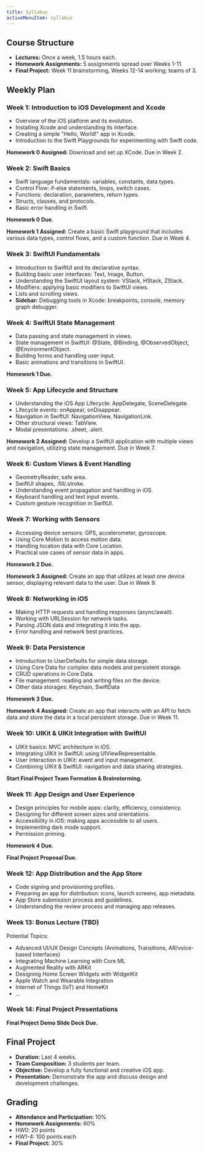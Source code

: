 ```yaml
---
title: Syllabus
activeMenuItem: syllabus
---
```


## Course Structure
- **Lectures:** Once a week, 1.5 hours each.
- **Homework Assignments:** 5 assignments spread over Weeks 1-11.
- **Final Project:** Week 11 brainstorming, Weeks 12-14 working; teams of 3.

## Weekly Plan
### Week 1: Introduction to iOS Development and Xcode
- Overview of the iOS platform and its evolution.
- Installing Xcode and understanding its interface.
- Creating a simple "Hello, World!" app in Xcode.
- Introduction to the Swift Playgrounds for experimenting with Swift code.

**Homework 0 Assigned:** Download and set up XCode. Due in Week 2.

### Week 2: Swift Basics
- Swift language fundamentals: variables, constants, data types.
- Control Flow: if-else statements, loops, switch cases.
- Functions: declaration, parameters, return types.
- Structs, classes, and protocols.
- Basic error handling in Swift.

**Homework 0 Due.**

**Homework 1 Assigned:** Create a basic Swift playground that includes various data types, control flows, and a custom function. Due in Week 4.

### Week 3: SwiftUI Fundamentals
- Introduction to SwiftUI and its declarative syntax.
- Building basic user interfaces: Text, Image, Button.
- Understanding the SwiftUI layout system: VStack, HStack, ZStack.
- Modifiers: applying basic modifiers to SwiftUI views.
- Lists and scrolling views.
- **Sidebar:** Debugging tools in Xcode: breakpoints, console, memory graph debugger.

### Week 4: SwiftUI State Management
- Data passing and state management in views.
- State management in SwiftUI: @State, @Binding, @ObservedObject, @EnvironmentObject.
- Building forms and handling user input.
- Basic animations and transitions in SwiftUI.

**Homework 1 Due.**

### Week 5: App Lifecycle and Structure
- Understanding the iOS App Lifecycle: AppDelegate, SceneDelegate.
- Lifecycle events: onAppear, onDisappear.
- Navigation in SwiftUI: NavigationView, NavigationLink.
- Other structural views: TabView.
- Modal presentations: .sheet, .alert.

**Homework 2 Assigned:** Develop a SwiftUI application with multiple views and navigation, utilizing state management. Due in Week 7.

### Week 6: Custom Views & Event Handling
- GeometryReader, safe area.
- SwiftUI shapes, .fill/.stroke.
- Understanding event propagation and handling in iOS.
- Keyboard handling and text input events.
- Custom gesture recognition in SwiftUI.

### Week 7: Working with Sensors
- Accessing device sensors: GPS, accelerometer, gyroscope.
- Using Core Motion to access motion data.
- Handling location data with Core Location.
- Practical use cases of sensor data in apps.

**Homework 2 Due.**

**Homework 3 Assigned:** Create an app that utilizes at least one device sensor, displaying relevant data to the user. Due in Week 9.

### Week 8: Networking in iOS
- Making HTTP requests and handling responses (async/await).
- Working with URLSession for network tasks.
- Parsing JSON data and integrating it into the app.
- Error handling and network best practices.

### Week 9: Data Persistence
- Introduction to UserDefaults for simple data storage.
- Using Core Data for complex data models and persistent storage.
- CRUD operations in Core Data.
- File management: reading and writing files on the device.
- Other data storages: Keychain, SwiftData

**Homework 3 Due.**

**Homework 4 Assigned:** Create an app that interacts with an API to fetch data and store the data in a local persistent storage. Due in Week 11.

### Week 10: UIKit & UIKit Integration with SwiftUI
- UIKit basics: MVC architecture in iOS.
- Integrating UIKit in SwiftUI: using UIViewRepresentable.
- User interaction in UIKit: event and input management.
- Combining UIKit & SwiftUI: navigation and data sharing strategies.

**Start Final Project Team Formation & Brainstorming.**

### Week 11: App Design and User Experience
- Design principles for mobile apps: clarity, efficiency, consistency.
- Designing for different screen sizes and orientations.
- Accessibility in iOS: making apps accessible to all users.
- Implementing dark mode support.
- Permission priming.

**Homework 4 Due.**

**Final Project Proposal Due.**

### Week 12: App Distribution and the App Store
- Code signing and provisioning profiles.
- Preparing an app for distribution: icons, launch screens, app metadata.
- App Store submission process and guidelines.
- Understanding the review process and managing app releases.

### Week 13: Bonus Lecture (TBD)
Potential Topics:
- Advanced UI/UX Design Concepts (Animations, Transitions, AR/voice-based Interfaces)
- Integrating Machine Learning with Core ML
- Augmented Reality with ARKit
- Designing Home Screen Widgets with WidgetKit
- Apple Watch and Wearable Integration
- Internet of Things (IoT) and HomeKit
- …

### Week 14: Final Project Presentations

**Final Project Demo Slide Deck Due.**

## Final Project
- **Duration:** Last 4 weeks.
- **Team Composition:** 3 students per team.
- **Objective:** Develop a fully functional and creative iOS app.
- **Presentation:** Demonstrate the app and discuss design and development challenges.

## Grading
- **Attendance and Participation:** 10%
- **Homework Assignments:** 60%
- HW0: 20 points
- HW1-4: 100 points each
- **Final Project:** 30%